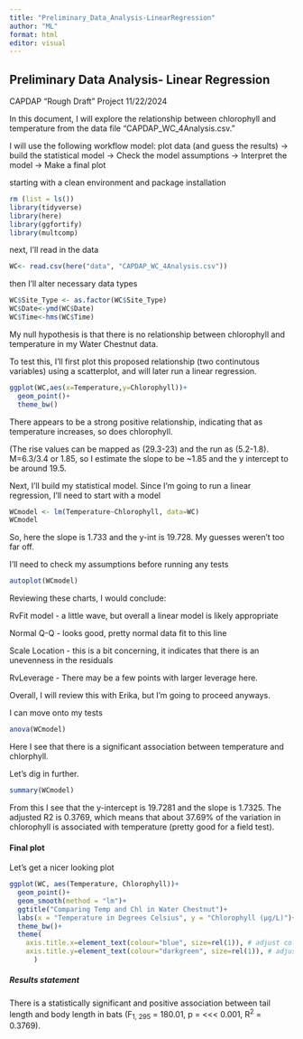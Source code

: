 ```yaml
---
title: "Preliminary_Data_Analysis-LinearRegression"
author: "ML"
format: html
editor: visual
---
```


## Preliminary Data Analysis- Linear Regression

CAPDAP "Rough Draft" Project 11/22/2024

In this document, I will explore the relationship between chlorophyll and temperature from the data file "CAPDAP_WC_4Analysis.csv."

I will use the following workflow model: plot data (and guess the results) → build the statistical model → Check the model assumptions → Interpret the model → Make a final plot

starting with a clean environment and package installation

```r
rm (list = ls())
library(tidyverse)
library(here)
library(ggfortify)
library(multcomp)
```

next, I'll read in the data

```r
WC<- read.csv(here("data", "CAPDAP_WC_4Analysis.csv"))
```

then I'll alter necessary data types

```r
WC$Site_Type <- as.factor(WC$Site_Type)
WC$Date<-ymd(WC$Date)
WC$Time<-hms(WC$Time)
```

My null hypothesis is that there is no relationship between chlorophyll and temperature in my Water Chestnut data.

To test this, I'll first plot this proposed relationship (two continutous variables) using a scatterplot, and will later run a linear regression.

```r
ggplot(WC,aes(x=Temperature,y=Chlorophyll))+
  geom_point()+
  theme_bw()
```

There appears to be a strong positive relationship, indicating that as temperature increases, so does chlorophyll.

(The rise values can be mapped as (29.3-23) and the run as (5.2-1.8). M=6.3/3.4 or 1.85, so I estimate the slope to be \~1.85 and the y intercept to be around 19.5.

Next, I'll build my statistical model. Since I'm going to run a linear regression, I'll need to start with a model

```r
WCmodel <- lm(Temperature~Chlorophyll, data=WC)
WCmodel
```

So, here the slope is 1.733 and the y-int is 19.728. My guesses weren't too far off.

I'll need to check my assumptions before running any tests

```r
autoplot(WCmodel)
```

Reviewing these charts, I would conclude:

RvFit model - a little wave, but overall a linear model is likely appropriate

Normal Q-Q - looks good, pretty normal data fit to this line

Scale Location - this is a bit concerning, it indicates that there is an unevenness in the residuals

RvLeverage - There may be a few points with larger leverage here.

Overall, I will review this with Erika, but I'm going to proceed anyways.

I can move onto my tests

```r
anova(WCmodel)
```

Here I see that there is a significant association between temperature and chlorphyll.

Let's dig in further.

```r
summary(WCmodel)
```

From this I see that the y-intercept is 19.7281 and the slope is 1.7325. The adjusted R2 is 0.3769, which means that about 37.69% of the variation in chlorophyll is associated with temperature (pretty good for a field test).

#### Final plot

Let's get a nicer looking plot

```r
ggplot(WC, aes(Temperature, Chlorophyll))+
  geom_point()+
  geom_smooth(method = "lm")+
  ggtitle("Comparing Temp and Chl in Water Chestnut")+
  labs(x = "Temperature in Degrees Celsius", y = "Chlorophyll (μg/L)")+
  theme_bw()+
  theme(
    axis.title.x=element_text(colour="blue", size=rel(1)), # adjust colour and size of x-axis title
    axis.title.y=element_text(colour="darkgreen", size=rel(1)), # adjust colour and size of x-axis title
      )
```

##### Results statement

There is a statistically significant and positive association between tail length and body length in bats (F~1, 295~ = 180.01, p = \<\<\< 0.001, R^2^ = 0.3769).
